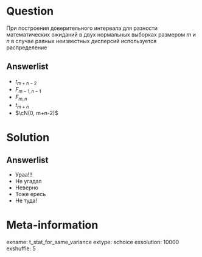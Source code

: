 Question
========
При построения доверительного интервала для разности математических ожиданий в двух нормальных выборках размером $m$ и $n$ в случае равных неизвестных дисперсий используется распределение


Answerlist
----------

* $t_{m+n-2}$
* $F_{m-1, n-1}$
* $F_{m,n}$
* $t_{m+n}$
* $\cN(0, m+n-2)$


Solution
========

Answerlist
----------
* Ураа!!!
* Не угадал
* Неверно
* Тоже ересь
* Не туда!

Meta-information
================
exname: t_stat_for_same_variance
extype: schoice
exsolution: 10000
exshuffle: 5
